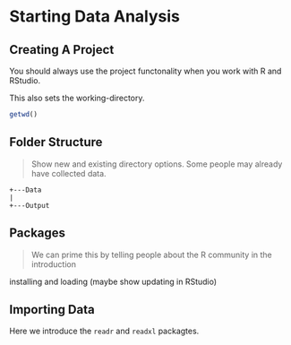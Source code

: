 # Starting Data Analysis

## Creating A Project

You should always use the project functonality when you work with R and RStudio.

This also sets the working-directory.

```r
getwd()
```


## Folder Structure


> Show new and existing directory options. Some people may already have collected data.

    +---Data
    |
    +---Output
    

## Packages

> We can prime this by telling people about the R community in the introduction
    
installing and loading (maybe show updating in RStudio)    
    
## Importing Data    

Here we introduce the `readr` and `readxl` packagtes.